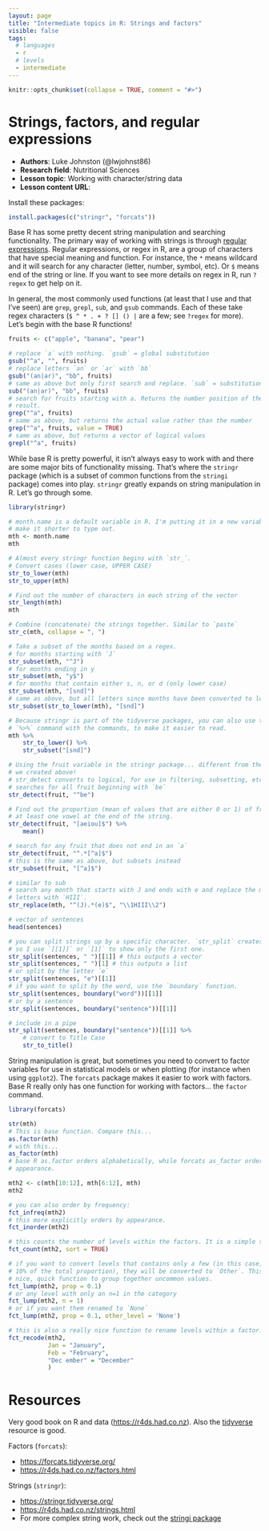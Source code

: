 ```yaml
---
layout: page
title: "Intermediate topics in R: Strings and factors"
visible: false
tags: 
  # languages
  - r
  # levels
  - intermediate
---
```


```r
knitr::opts_chunk$set(collapse = TRUE, comment = "#>")
```

# Strings, factors, and regular expressions

 - **Authors**: Luke Johnston (@lwjohnst86)
 - **Research field**: Nutritional Sciences
 - **Lesson topic**: Working with character/string data
 - **Lesson content URL**: <link>
 
Install these packages:

```r
install.packages(c("stringr", "forcats"))
```

Base R has some pretty decent string manipulation and searching functionality.
The primary way of working with strings is through [regular
expressions]({link}). Regular expressions, or regex in R, are a group of
characters that have special meaning and function. For instance, the `*` means
wildcard and it will search for any character (letter, number, symbol, etc). Or
`$` means end of the string or line. If you want to see more details on regex in
R, run `?regex` to get help on it.

In general, the most commonly used functions (at least that I use and that I've
seen) are `grep`, `grepl`, `sub`, and `gsub` commands. Each of these take regex
characters (`$ ^ * . + ? [] () |` are a few; see `?regex` for more). Let's
begin with the base R functions!

```r
fruits <- c("apple", "banana", "pear")

# replace `a` with nothing. `gsub` = global substitution
gsub("^a", "", fruits)
# replace letters `an` or `ar` with `bb`
gsub("(an|ar)", "bb", fruits)
# same as above but only first search and replace. `sub` = substitution
sub("(an|ar)", "bb", fruits)
# search for fruits starting with a. Returns the number position of the search
# result.
grep("^a", fruits)
# same as above, but returns the actual value rather than the number
grep("^a", fruits, value = TRUE)
# same as above, but returns a vector of logical values
grepl("^a", fruits)
```

While base R is pretty powerful, it isn't always easy to work with and there are
some major bits of functionality missing. That's where the `stringr` package
(which is a subset of common functions from the `stringi` package) comes into
play. `stringr` greatly expands on string manipulation in R. Let's go through
some.

```r
library(stringr)

# month.name is a default variable in R. I'm putting it in a new variable to
# make it shorter to type out.
mth <- month.name
mth

# Almost every stringr function begins with `str_`.
# Convert cases (lower case, UPPER CASE)
str_to_lower(mth)
str_to_upper(mth)

# Find out the number of characters in each string of the vector
str_length(mth)
mth

# Combine (concatenate) the strings together. Similar to `paste`
str_c(mth, collapse = ", ")

# Take a subset of the months based on a regex.
# for months starting with `J`
str_subset(mth, "^J")
# for months ending in y
str_subset(mth, "y$")
# for months that contain either s, n, or d (only lower case)
str_subset(mth, "[snd]")
# same as above, but all letters since months have been converted to lower case
str_subset(str_to_lower(mth), "[snd]")

# Because stringr is part of the tidyverse packages, you can also use the pipe
# `%>%` command with the commands, to make it easier to read.
mth %>%
    str_to_lower() %>%
    str_subset("[snd]")

# Using the fruit variable in the stringr package... different from the `fruits`
# we created above!
# str_detect converts to logical, for use in filtering, subsetting, etc.
# searches for all fruit beginning with `be`
str_detect(fruit, "^be")

# Find out the proportion (mean of values that are either 0 or 1) of fruit with
# at least one vowel at the end of the string.
str_detect(fruit, "[aeiou]$") %>%
    mean()

# search for any fruit that does not end in an `a`
str_detect(fruit, "^.*[^a]$")
# this is the same as above, but subsets instead
str_subset(fruit, "[^a]$")

# similar to sub
# search any month that starts with J and ends with e and replace the middle
# letters with `HIII`.
str_replace(mth, "^(J).*(e)$", "\\1HIII\\2")

# vector of sentences
head(sentences)

# you can split strings up by a specific character. `str_split` creates a list,
# so I use `[[1]]` or `[1]` to show only the first one.
str_split(sentences, " ")[[1]] # this outputs a vector
str_split(sentences, " ")[1] # this outputs a list
# or split by the letter `e`
str_split(sentences, "e")[[1]]
# if you want to split by the word, use the `boundary` function.
str_split(sentences, boundary("word"))[[1]]
# or by a sentence
str_split(sentences, boundary("sentence"))[[1]]

# include in a pipe
str_split(sentences, boundary("sentence"))[[1]] %>%
    # convert to Title Case
    str_to_title()
```

String manipulation is great, but sometimes you need to convert to factor
variables for use in statistical models or when plotting (for instance when
using `ggplot2`). The `forcats` package makes it easier to work with factors.
Base R really only has one function for working with factors... the `factor`
command.

```r
library(forcats)

str(mth)
# This is base function. Compare this...
as.factor(mth)
# with this...
as_factor(mth)
# base R as.factor orders alphabetically, while forcats as_factor orders in
# appearance.

mth2 <- c(mth[10:12], mth[6:12], mth)
mth2

# you can also order by frequency:
fct_infreq(mth2)
# this more explicitly orders by appearance.
fct_inorder(mth2)

# this counts the number of levels within the factors. It is a simple summary
fct_count(mth2, sort = TRUE)

# if you want to convert levels that contains only a few (in this case, less the
# 10% of the total proportion), they will be converted to `Other`. This is a
# nice, quick function to group together uncommon values.
fct_lump(mth2, prop = 0.1)
# or any level with only an n=1 in the category
fct_lump(mth2, n = 1)
# or if you want them renamed to `None`
fct_lump(mth2, prop = 0.1, other_level = 'None')

# this is also a really nice function to rename levels within a factor.
fct_recode(mth2,
           Jan = "January",
           Feb = "February",
           "Dec ember" = "December"
           )

```


# Resources

Very good book on R and data (<https://r4ds.had.co.nz>). Also the
[tidyverse](https://tidyverse.org) resource is good.

Factors (`forcats`):

- <https://forcats.tidyverse.org/>
- <https://r4ds.had.co.nz/factors.html>

Strings (`stringr`):

- <https://stringr.tidyverse.org/>
- <https://r4ds.had.co.nz/strings.html>
- For more complex string work, check out the
[stringi package](https://cran.r-project.org/web/packages/stringi/index.html)

